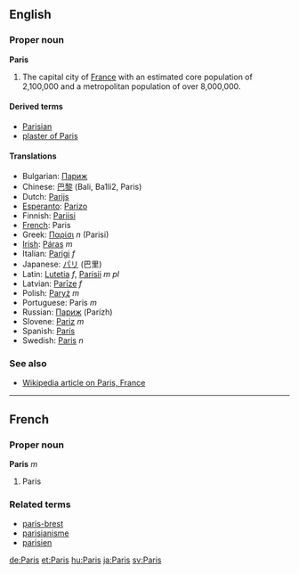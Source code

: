 ==English==
===Proper noun===
'''Paris'''

# The capital city of [[France]] with an estimated core population of 2,100,000 and a metropolitan population of over 8,000,000.

====Derived terms====
*[[Parisian]]
*[[plaster of Paris]]<!-- capitalization? -->

====Translations====
*Bulgarian: [[Париж]]
*Chinese: [[巴黎]] (Bali, Ba1li2, Paris)
*Dutch: [[Parijs]]
*[[Esperanto]]: [[Parizo]]
*Finnish: [[Pariisi]]
*[[French]]: Paris
*Greek: [[Παρίσι]] ''n'' (Parisi)
*[[Irish]]: [[Páras]] ''m''
*Italian: [[Parigi]] ''f''
*Japanese: [[パリ]] (巴里)
*Latin: [[Lutetia]] ''f'', [[Parisii]] ''m pl''
*Latvian: [[Parīze]] ''f''
*Polish: [[Paryż]] ''m''
*Portuguese: Paris ''m''
*Russian: [[Париж]] (Parízh)
*Slovene: [[Pariz]] ''m''
*Spanish: [[París]]
*Swedish: [[Paris]] ''n''

===See also===
*[[w:Paris, France|Wikipedia article on Paris, France]]
----

==French==
===Proper noun===
'''Paris''' ''m''

# Paris

===Related terms===
*[[paris-brest]]
*[[parisianisme]]
*[[parisien]]

[[de:Paris]]
[[et:Paris]]
[[hu:Paris]]
[[ja:Paris]]
[[sv:Paris]]